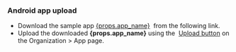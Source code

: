 
### Android app upload

<ul>
  <li>
    Download the sample app <a href={props.app_url}>{props.app_name}</a>
    &nbsp;from the following link.
  </li>
  <li>
    Upload the downloaded <b>{props.app_name}</b> using the&nbsp;
    <a href="/management/organization/app">Upload button</a> on the Organization > App page.
  </li>
</ul>
